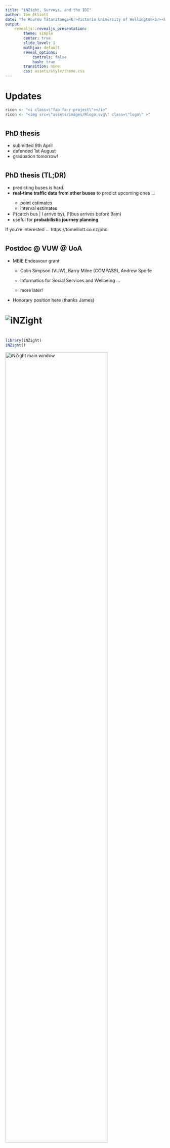 ```yaml
---
title: "iNZight, Surveys, and the IDI"
author: Tom Elliott
date: "Te Rourou Tātaritanga<br>Victoria University of Wellington<br><br>tomelliott.co.nz"
output:
    revealjs::revealjs_presentation:
        theme: simple
        center: true
        slide_level: 1
        mathjax: default
        reveal_options:
            controls: false
            hash: true
        transition: none
        css: assets/style/theme.css
---
```



# Updates

```r
ricon <- "<i class=\"fab fa-r-project\"></i>"
ricon <- "<img src=\"assets/images/Rlogo.svg\" class=\"logo\" >"
```

#

## PhD thesis

* submitted 9th April
* defended 1st August
* graduation tomorrow!

#

## PhD thesis (TL;DR)

<ul class="loose">
<li>predicting buses is hard.</li>

<li><strong>real-time traffic data from other buses</strong> to predict upcoming ones ... </li>
<ul class="fa-ul">
    <li class="fragment">
        <span class="fa-li"><i class="far fa-thumbs-down"></i></span>
        point estimates
    </li>
    <li class="fragment">
        <span class="fa-li"><i class="far fa-thumbs-up"></i></span>
        interval estimates
    </li>
</ul>

<li class="fragment">$\mathbb{P}$(catch bus | I arrive by), $\mathbb{P}$(bus arrives before 9am)</li>
<li class="fragment">useful for <strong>probabilistic journey planning</strong></li>
</ul>

<p class="fragment">If you're interested ... https://tomelliott.co.nz/phd</p>

#

## Postdoc @ VUW @ UoA

* MBIE Endeavour grant

    * Colin Simpson (VUW), Barry Milne (COMPASS), Andrew Sporle

    * Informatics for Social Services and Wellbeing ...

    * more later!

* Honorary position here (thanks James)

# ![iNZight](assets/images/inzight_logo.png)



#

```r
library(iNZight)
iNZight()
```

<img src="assets/images/inzight_main_window.png"
    alt="iNZight main window"
    width="80%"
    >

# ![iNZight](assets/images/inzight_logo.png)


* my side-project since 2013/14

* shifting focus as audience has evolved

# ![iNZight](assets/images/inzight_logo.png)

### Before 2015

<ul class="fa-ul loose">
<li><span class="fa-li"><i class="fas fa-school"></i></span> schools</li>
<li><span class="fa-li"><i class="fas fa-university"></i></span> some university</li>
</ul>

# ![iNZight](assets/images/inzight_logo.png)
### 2015--2019

<ul class="fa-ul loose">
<li><span class="fa-li"><i class="fas fa-graduation-cap"></i></span> education (school/university/MOOC)</li>
<li><span class="fa-li"><i class="fas fa-globe"></i></span> unexpected places
<ul class="fa-ul loose">
    <li class="fragment"><span class="fa-li"><i class="fas fa-newspaper"></i></span> data journalism</li>
    <li class="fragment"><span class="fa-li"><i class="fas fa-paw"></i></span> wildlife manager in Canada</li>
</ul>
</li>
</ul>

# ![iNZight](assets/images/inzight_logo.png)

### Recently

<ul class="fa-ul">
<li><span class="fa-li"><i class="fas fa-users"></i></span> <strong>democratisation</strong>
<p>See Chris Wild's talks featuring hits like <i class="fas fa-music"></i> <em>We Will Plot You</em></p>
</li>
<li><span class="fa-li"><i class="fas fa-tachometer-alt"></i></span> <strong>rapid research development</strong> (Andrew Sporle)
<p>for organisations/groups with low/no money/time/both</p>
</li>
</ul>

# ![iNZight](assets/images/inzight_logo.png)

* recent focus on surveys --- now handled natively!

    * plots
    * summaries (tables of counts)
    * inference / modelling
    * data wrangling ...

* key goal is **removal of barriers**

# Surveys and iNZight

#

<div class="dual-panel">
<div class="left-panel">
Data

<div class="fragment" data-fragment-index="1">
<i class="fa fa-arrow-alt-circle-down"></i>

GUI
</div>

<div class="fragment" data-fragment-index="2">
<i class="fa fa-arrow-alt-circle-down"></i>

Explore
</div>

<div class="fragment" data-fragment-index="3">
<i class="fa fa-arrow-alt-circle-down"></i>

Export results/code
</div>
</div>

<div class="right-panel">

<img src="assets/images/gapminder08.png"
    class=""
    >

<img src="assets/images/inzight_gapminder.png"
    class="fragment current-visible"
    data-fragment-index="1">

<img src="assets/images/inzight_explore.png"
    class="fragment current-visible"
    data-fragment-index="2">

<img src="assets/images/inzight_code.png"
    class="fragment current-visible"
    data-fragment-index="3">

</div>
</div>

#

## What if `data` is from a survey?


#

In `r ricon`

```r
some_data <- read.csv('path/to/data')

some_svy <- survey::svydesign(~something,
    weights = ~FXWT3, # or another variable with 'WT' in it ...
    strata = ~does_it_have_any,
    fpc = ~i_dont_know_what_this_means
)

```

#

iNZight isn't much better ... <span class="fragment"><strong>or is it?!</strong></span>

![Specify survey design](assets/images/inzight_import_survey.png)

(Remember survey variables *never* have nice names)


#

## mysurvey.zip

<ul class="fa-ul loose">
<li><span class="fa-li"><i class="fas fa-file-csv"></i></span> mysurvey.csv</li>
<li><span class="fa-li"><i class="fas fa-file-alt"></i></span> mysurvey.svydesign</li>
</ul>


#

## Demo

<img src="assets/images/inzight_main_window.png"
    alt="iNZight main window"
    width="80%"
    >

#

## mysurvey.svydesign

```
data = "mysurvey.csv"
weights = "wt0"
repweights = "^w[0-4]"
reptype = "JK1"
```

<ul class="fa-ul loose">
<li><span class="fa-li"><i class="fas fa-wheelchair"></i></span> accessible</li>
<li><span class="fa-li"><i class="fas fa-tachometer-alt"></i></span> quickly open and explore</li>
<li><span class="fa-li"><i class="fas fa-desktop"></i></span> business as usual
<ul>
    <li>plots</li>
    <li>summaries/inference (population counts)</li>
    <li>data wrangling</li>
</ul>
</li>
</ul>


# (A few) Details
## iNZight's `r ricon` package collection

***
## 9+ **iNZight*** packages

* **iNZight** (GUI interface, collects user input, displays results)

* **iNZightModules** (UI for time series, regression, maps, ...)

* **iNZightPlots** (graphs, summaries, inference)

* **iNZightTools** (utility functions, data wrangling)

* **iNZightTS** (time series)

* **iNZightMR** (multiple response)

* **iNZightRegression** (model summaries, residual plots)

* **iNZightMaps** (lat/lng points, fill-in-the-shapefile maps)

* plus **vit** and some others ...

***

* **wrapper functions** makes programming GUIs easier

    * inputs $\equiv$ arguments

* packages don't need GUI

    * `iNZightPlots::inzplot()`

    * simple functions aimed towards novice coders

* returns the R code


<p class="fragment">GUI $\rightarrow$ high level functions $\rightarrow$ lower-level (e.g., <strong>ggplot</strong>)</p>



***
## An example: Filtering data


```r
library(iNZightTools)
iris_filtered <- filterNumeric(iris, "Sepal.Width", "<", 3.5)
head(iris_filtered)
code(iris_filtered)
```


***
## A slightly more complex example


```r
iris_agg <- aggregateData(iris, "Species", c("median", "var"), "Sepal.Length")
head(iris_agg)
code(iris_agg)
```



***

## What about surveys?

***

* modified wrapper functions to handle surveys

* refactored GUI to pass around a 'data-thing' (data or survey)

```r
library(survey)
data(api, package = "survey")
dclus2 <- svydesign(id = ~dnum+snum,
    fpc = ~fpc1+fpc2,
    data = apiclus2
)
dclus2_filtered <- filterNumeric(dclus2, "api99", ">=", 700)
code(dclus2_filtered)
```

**Big thanks to the 'srvyr' package!**


# Te Rourou Tātaritanga

How does this all relate to my postdoc?

***

**Rourou** = basket

   *Nā tō rourou, nā taku rourou, ka ora ai te iwi.*

   (With your food basket and my food basket the people will thrive.)

**Tātaritanga** = analysis

<hr>

**Te Rourou Tātaritanga**

"Tools for analytics and sharing data for the betterment of communities."

<hr>

Or: "Informatics for Social Services and Wellbeing"


***

## Primary goals

1. Improve data standards

2. Promote Māori data sovereignty

3. Develop systems to support access

4. Evaluate synthesising of datasets

5. Security and privacy implications

6. Machine learning and AI methods

https://terourou.org

***

## Primary goals

1. **Improve data standards**

2. **Promote Māori data sovereignty**

3. **Develop systems to support access**

4. Evaluate synthesising of datasets

5. Security and privacy implications

6. Machine learning and AI methods

https://terourou.org


***
## The Integrated Data Infrastructure (IDI)

* database connecting data across NZs sectors

* high security environment

* but also other unnecessary barriers: **coding**!

***
## iNZight to the rescue!

* many upcoming researchers will have used iNZight at high school or university

* no need to learn to code, OR remember how to do things you haven't done in 2 years

* currently working on deploying a demo of iNZight in the Stats NZ data lab --- watch this space!

    * intial goal: confine to small datasets
    * primary researcher can prepare using SQL to select/join data
    * other researchers (without great coding skills) can easily explore the data --- graphs, tables, models!
    * offers a restricted set of methods which can help prevent novices from running really-big-queries and causing havoc on the servers
    * and build from there!

***
## Outside the data lab

* lots of data outside the datalab

* many iwi groups, pacific nations, etc. have specific needs for simple (to complex) population summaries/demographic outputs

* iNZight means they can do it every 1--2 years without needing to train/retrain/pay expensive statisticians

* iNZight also produces code: generate script to re-run/edit as necessary (without having to do all the hard stuff first)

***
## Bayesian demography

* why limit yourself to tables when you can fit hierarchical Bayesian models with model-specific priors, likelihoods, ... ?

* John Bryant has a set of R packages (dembase, demest, ...) for doing Bayesian demography

* using them is a bit of a challenge (especially if you don't do much R coding!)

* so we tested out iNZight's new add-on system ...

***
## DEMO


# Other projects

Both work and 'fun'

***
## IDI Search App

* to get access to the IDI, you need to put together a research proposal

* putting together a research proposal requires knowing what data is available to investigate

* that data is hidden away in the IDI

***

## IDI Search app

* we put together a simple web app providing a searchable database so prospective (and current) IDI researchers can explore what's available

* build using ReactJS

***
## DEMO

https://idi-search.web.app/

***
## Bus display v2

* the display in 302 was broken

* so I rebuilt it again, this time using ReactJS + d3

* simpler than the last version (no 'history' as it just uses real-time data, no backing server)

***
## DEMO

https://tomelliott.co.nz/bus-display/

***
## Lots of ReactJS ...

* it's my goal to, one day, put together a prototype of a new version of iNZight using ReactJS and R-serve

* one version that runs on Windows / macOS / Linux / web

* plus capability of having a local R server, remote R server - firewall, etc.

***
## NO DEMO





# Thank you


Github: tmelliott | iNZightVIT | terourou

Twitter: @tomelliottnz | @iNZightUoA | @terourou

tomelliott.co.nz | inzight.nz | terourou.org

# References
